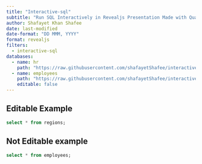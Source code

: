 ```yaml
---
title: "Interactive-sql"
subtitle: "Run SQL Interactively in Revealjs Presentation Made with Quarto"
author: Shafayet Khan Shafee
date: last-modified
date-format: "DD MMM, YYYY"
format: revealjs
filters:
  - interactive-sql
databases:
  - name: hr
    path: "https://raw.githubusercontent.com/shafayetShafee/interactive-sql/main/hr.sql"
  - name: employees
    path: "https://raw.githubusercontent.com/shafayetShafee/interactive-sql/main/employees.db"
    editable: false
---
```


## Editable Example

```.sql
select * from regions;
```


## Not Editable example

```.sql
select * from employees;
```
